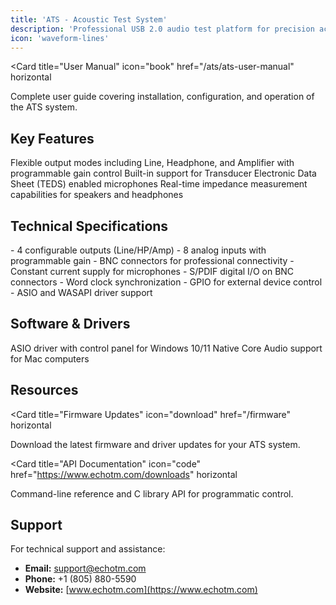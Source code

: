 ```yaml
---
title: 'ATS - Acoustic Test System'
description: 'Professional USB 2.0 audio test platform for precision acoustic measurements'
icon: 'waveform-lines'
---
```


<Card
  title="User Manual"
  icon="book"
  href="/ats/ats-user-manual"
  horizontal
>
  Complete user guide covering installation, configuration, and operation of the ATS system.
</Card>

## Key Features

<Columns cols={3}>
  <Card title="Multiple I/O Configurations" icon="sliders">
    Flexible output modes including Line, Headphone, and Amplifier with programmable gain control
  </Card>
  <Card title="TEDS Support" icon="microchip">
    Built-in support for Transducer Electronic Data Sheet (TEDS) enabled microphones
  </Card>
  <Card title="Impedance Measurement" icon="gauge-high">
    Real-time impedance measurement capabilities for speakers and headphones
  </Card>
</Columns>

## Technical Specifications

<Columns cols={2}>
  <Card title="Analog I/O">
    - 4 configurable outputs (Line/HP/Amp)
    - 8 analog inputs with programmable gain
    - BNC connectors for professional connectivity
    - Constant current supply for microphones
  </Card>
  <Card title="Digital Features">
    - S/PDIF digital I/O on BNC connectors
    - Word clock synchronization
    - GPIO for external device control
    - ASIO and WASAPI driver support
  </Card>
</Columns>

## Software & Drivers

<Columns cols={2}>
  <Card
    title="Windows Driver"
    icon="windows"
    href="/firmware"
  >
    ASIO driver with control panel for Windows 10/11
  </Card>
  <Card
    title="macOS Support"
    icon="apple"
    href="/firmware"
  >
    Native Core Audio support for Mac computers
  </Card>
</Columns>

## Resources

<Card
  title="Firmware Updates"
  icon="download"
  href="/firmware"
  horizontal
>
  Download the latest firmware and driver updates for your ATS system.
</Card>

<Card
  title="API Documentation"
  icon="code"
  href="https://www.echotm.com/downloads"
  horizontal
>
  Command-line reference and C library API for programmatic control.
</Card>

## Support

For technical support and assistance:

- **Email:** support@echotm.com
- **Phone:** +1 (805) 880-5590
- **Website:** [www.echotm.com](https://www.echotm.com)